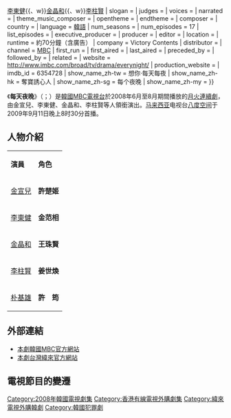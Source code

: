 {{Infobox Television
| show_name            = 每天夜晚
| original_name        ={{lang|ko|밤이면 밤마다}}
| image                = [[File:Night_after_Night.jpg|250px]]
| caption              = 
| show_name_2          = 
| genre                = 
| format               = 
| creator              = 
| developer            = 
| writer               = [[金恩熙|金恩熙]]
| director             = [[孫亨錫|孫亨錫]]
| creative_director    = 
| presenter            = 
| starring             = [[金宣兒|金宣兒]]{{、w}}[[李東健|李東健]]{{、w}}[[金晶和|金晶和]]{{、w}}[[李柱賢|李柱賢]]
| slogan               = 
| judges               = 
| voices               = 
| narrated             = 
| theme_music_composer = 
| opentheme            = 
| endtheme             = 
| composer             = 
| country              = {{ROK}}
| language             = [[韓語|韓語]]
| num_seasons          = <!-- or num_series -->
| num_episodes         = 17
| list_episodes        = 
| executive_producer   = 
| producer             = 
| editor               = 
| location             = 
| runtime              = 約70分鐘（含廣告）
| company              = Victory Contents 
| distributor          = 
| channel              = [[文化廣播_(韓國)|MBC]]
| first_run            = {{ROK}}
| first_aired          = {{start date|2008|6|23}}
| last_aired           = {{end date|2008|8|19}}
| preceded_by          = 
| followed_by          = 
| related              = 
| website              = http://www.imbc.com/broad/tv/drama/everynight/
| production_website   = 
| imdb_id              = 6354728
| show_name_zh-tw      = 想你·每天每夜
| show_name_zh-hk      = 奪寶誘心人
| show_name_zh-sg      = 每个夜晚
| show_name_zh-my      = {{ubl|每天夜晚（[[八度空間_(電視臺)|八度空間]]）|每个夜晚（[[Oh!K_TV_ASIA|Oh!K]]）}}
}}

《'''每天夜晚'''》（{{lang-ko|밤이면 밤마다}}；{{lang-en|''Night after Night''}}）是[[韓國|韓國]][[韓國文化廣播公司|MBC電視台]]於2008年6月至8月期間播放的[[MBC月火連續劇|月火連續劇]]，由金宣兒、李東健、金晶和、李柱賢等人領銜演出。[[马来西亚|马来西亚]]电视台[[八度空间_(电视台)|八度空间]]于2009年9月11日晚上8时30分首播。

== 人物介紹 ==
{|class="wikitable" width="60%" style="text-align:center"
|- style="background:cornflowerblue; color:white" align=center
| '''演員''' ||'''角色'''
|-
|[[金宣兒|金宣兒]] || '''許楚姬'''
|-
|[[李東健|李東健]] || '''金范相'''
|-
|[[金晶和|金晶和]] || '''王珠賢'''
|-
|[[李柱賢|李柱賢]] || '''姜世煥'''
|-
|[[朴基雄|朴基雄]] || '''許　筠'''
|}

== 外部連結 ==
*[http://www.imbc.com/broad/tv/drama/everynight/ 本劇韓國MBC官方網站] {{Wayback|url=http://www.imbc.com/broad/tv/drama/everynight/ |date=20100217063842 }} {{ko icon}}
*[http://drama.videoland.com.tw/channel/1109a/ 本劇台灣緯來官方網站] {{Wayback|url=http://drama.videoland.com.tw/channel/1109a/ |date=20200115093024 }} {{zh}}

== 電視節目的變遷 ==
{{電視節目的變遷
|電視台={{flagicon|South Korea}} 韓國 [[MBC|MBC]]
|播放檔次=[[MBC月火連續劇|月火劇]]
|節目名稱=每天夜晚<br />（2008.6.23 - 2008.8.19）
|上一節目=[[李祘|李祘]]<br />（2007.9.17 - 2008.6.17）
|下一節目=[[伊甸園之東_(電視劇)|伊甸園之東]]<br />（2008.8.25 - 2009.3.10）
}}
{{電視節目的變遷
|電視台= {{flagicon|Hong Kong}} 香港 [[香港有線電視娛樂台/hd212|有線娛樂台]]
|播放檔次= 星期一至五 23:30-00:30
|節目名稱= 奪寶誘心人 <br />（2009.06.30 - 2009.07.30）
|上一節目= {{link-ja|護士小葵|Ns'あおい (テレビドラマ)}}<br />（2009.06.16 - 2009.06.29）
|下一節目= [[Code_Blue急症直升機醫生|緊急候命]]<br />（2009.07.31 - 2009.08.14）
}}
{{電視節目的變遷
|電視台= {{flagicon|Malaysia}} 馬來西亞 [[八度空間_(電視臺)|八度空間]]
|播放檔次= 星期一至五 20:30-21:30
|節目名稱= 每天夜晚<br />（2009.9.11 - 2009.10.2）
|上一節目= 未知
|下一節目= [[貝多芬病毒|情迷貝多芬]]<br />（2009.10.5 - 2009.11.06）
}}
{{電視節目的變遷
|電視台={{flagicon|Taiwan}} 台灣 [[緯來戲劇台|緯來戲劇台]]
|播放檔次=星期一至五21:00-22:00
|節目名稱=想你·每天每夜<br />（2011.9.26 - 2011.10.31）
|上一節目=[[南瓜花純情|南瓜花純情]]<br />（2011.7.26 - 2011.10.12）
|下一節目=[[你真漂亮|你真漂亮]]<br />（2011.10.13 - 2012.1.12）
}}
{{MBC月火連續劇}}
{{李金製作公司}}
{{DEFAULTSORT:Bam-imyeon Bammada}}
[[Category:2008年韓國電視劇集|Category:2008年韓國電視劇集]]
[[Category:香港有線電視外購劇集|Category:香港有線電視外購劇集]]
[[Category:緯來電視外購韓劇|Category:緯來電視外購韓劇]]
[[Category:韓國犯罪劇|Category:韓國犯罪劇]]